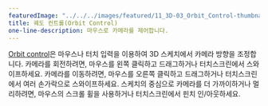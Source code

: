 ---
featuredImage: "../../../images/featured/11_3D-03_Orbit_Control-thumbnail.png"
title: 궤도 컨트롤(Orbit Control)
one-line-description: 마우스로 카메라를 제어합니다.
---

<a href="https://p5js.org/reference/#/p5/orbitControl" target="_blank">Orbit control</a>은 
마우스나 터치 입력을 이용하여 3D 스케치에서 카메라 방향을 조정합니다. 
카메라를 회전하려면, 마우스를 왼쪽 클릭하고 드래그하거나 터치스크린에서 스와이프하세요. 
카메라를 이동하려면, 마우스를 오른쪽 클릭하고 드래그하거나 터치스크린에서 여러 손가락으로 스와이프하세요. 
스케치의 중심으로 카메라를 더 가까이하거나 멀리하려면, 마우스의 스크롤 휠을 사용하거나 터치스크린에서 핀치 인/아웃하세요.